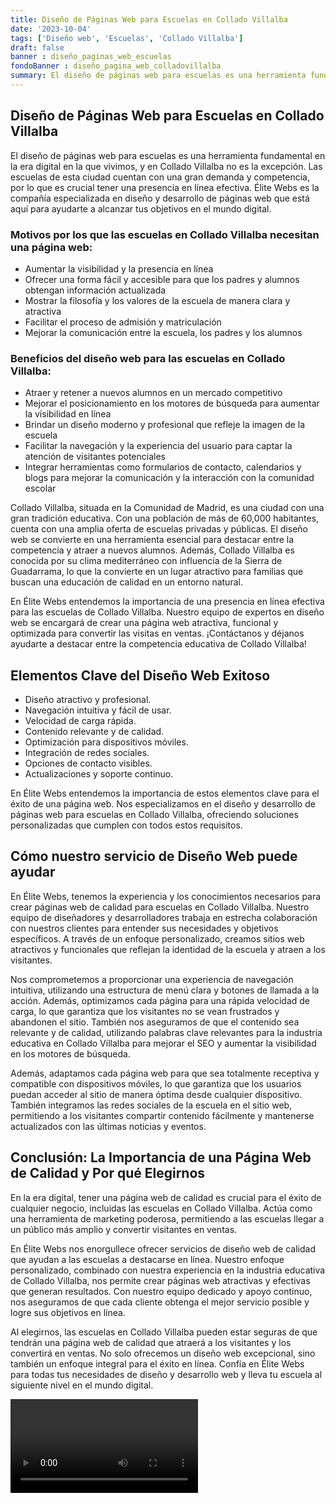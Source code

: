 ```yaml
---
title: Diseño de Páginas Web para Escuelas en Collado Villalba
date: '2023-10-04'
tags: ['Diseño web', 'Escuelas', 'Collado Villalba']
draft: false
banner : diseño_paginas_web_escuelas
fondoBanner : diseño_pagina_web_colladovillalba
summary: El diseño de páginas web para escuelas es una herramienta fundamental en la era digital en la que vivimos, y en Collado Villalba no es la excepción. Las escuelas de esta ciudad cuentan con una gran demanda y competencia, por lo que es crucial tener una presencia en línea efectiva. Élite Webs es la compañía especializada en diseño y desarrollo de páginas web que está aquí para ayudarte a alcanzar tus objetivos en el mundo digital.
---
```


## Diseño de Páginas Web para Escuelas en Collado Villalba

El diseño de páginas web para escuelas es una herramienta fundamental en la era digital en la que vivimos, y en Collado Villalba no es la excepción. Las escuelas de esta ciudad cuentan con una gran demanda y competencia, por lo que es crucial tener una presencia en línea efectiva. Élite Webs es la compañía especializada en diseño y desarrollo de páginas web que está aquí para ayudarte a alcanzar tus objetivos en el mundo digital.

### Motivos por los que las escuelas en Collado Villalba necesitan una página web:

- Aumentar la visibilidad y la presencia en línea
- Ofrecer una forma fácil y accesible para que los padres y alumnos obtengan información actualizada
- Mostrar la filosofía y los valores de la escuela de manera clara y atractiva
- Facilitar el proceso de admisión y matriculación
- Mejorar la comunicación entre la escuela, los padres y los alumnos

### Beneficios del diseño web para las escuelas en Collado Villalba:

- Atraer y retener a nuevos alumnos en un mercado competitivo
- Mejorar el posicionamiento en los motores de búsqueda para aumentar la visibilidad en línea
- Brindar un diseño moderno y profesional que refleje la imagen de la escuela
- Facilitar la navegación y la experiencia del usuario para captar la atención de visitantes potenciales
- Integrar herramientas como formularios de contacto, calendarios y blogs para mejorar la comunicación y la interacción con la comunidad escolar

Collado Villalba, situada en la Comunidad de Madrid, es una ciudad con una gran tradición educativa. Con una población de más de 60,000 habitantes, cuenta con una amplia oferta de escuelas privadas y públicas. El diseño web se convierte en una herramienta esencial para destacar entre la competencia y atraer a nuevos alumnos. Además, Collado Villalba es conocida por su clima mediterráneo con influencia de la Sierra de Guadarrama, lo que la convierte en un lugar atractivo para familias que buscan una educación de calidad en un entorno natural.

En Élite Webs entendemos la importancia de una presencia en línea efectiva para las escuelas de Collado Villalba. Nuestro equipo de expertos en diseño web se encargará de crear una página web atractiva, funcional y optimizada para convertir las visitas en ventas. ¡Contáctanos y déjanos ayudarte a destacar entre la competencia educativa de Collado Villalba!

<GifSeo />

<Cta />

## Elementos Clave del Diseño Web Exitoso

- Diseño atractivo y profesional.
- Navegación intuitiva y fácil de usar.
- Velocidad de carga rápida.
- Contenido relevante y de calidad.
- Optimización para dispositivos móviles.
- Integración de redes sociales.
- Opciones de contacto visibles.
- Actualizaciones y soporte continuo.

En Élite Webs entendemos la importancia de estos elementos clave para el éxito de una página web. Nos especializamos en el diseño y desarrollo de páginas web para escuelas en Collado Villalba, ofreciendo soluciones personalizadas que cumplen con todos estos requisitos.

## Cómo nuestro servicio de Diseño Web puede ayudar

En Élite Webs, tenemos la experiencia y los conocimientos necesarios para crear páginas web de calidad para escuelas en Collado Villalba. Nuestro equipo de diseñadores y desarrolladores trabaja en estrecha colaboración con nuestros clientes para entender sus necesidades y objetivos específicos. A través de un enfoque personalizado, creamos sitios web atractivos y funcionales que reflejan la identidad de la escuela y atraen a los visitantes.

Nos comprometemos a proporcionar una experiencia de navegación intuitiva, utilizando una estructura de menú clara y botones de llamada a la acción. Además, optimizamos cada página para una rápida velocidad de carga, lo que garantiza que los visitantes no se vean frustrados y abandonen el sitio. También nos aseguramos de que el contenido sea relevante y de calidad, utilizando palabras clave relevantes para la industria educativa en Collado Villalba para mejorar el SEO y aumentar la visibilidad en los motores de búsqueda.

Además, adaptamos cada página web para que sea totalmente receptiva y compatible con dispositivos móviles, lo que garantiza que los usuarios puedan acceder al sitio de manera óptima desde cualquier dispositivo. También integramos las redes sociales de la escuela en el sitio web, permitiendo a los visitantes compartir contenido fácilmente y mantenerse actualizados con las últimas noticias y eventos.

## Conclusión: La Importancia de una Página Web de Calidad y Por qué Elegirnos

En la era digital, tener una página web de calidad es crucial para el éxito de cualquier negocio, incluidas las escuelas en Collado Villalba. Actúa como una herramienta de marketing poderosa, permitiendo a las escuelas llegar a un público más amplio y convertir visitantes en ventas.

En Élite Webs nos enorgullece ofrecer servicios de diseño web de calidad que ayudan a las escuelas a destacarse en línea. Nuestro enfoque personalizado, combinado con nuestra experiencia en la industria educativa de Collado Villalba, nos permite crear páginas web atractivas y efectivas que generan resultados. Con nuestro equipo dedicado y apoyo continuo, nos aseguramos de que cada cliente obtenga el mejor servicio posible y logre sus objetivos en línea.

Al elegirnos, las escuelas en Collado Villalba pueden estar seguras de que tendrán una página web de calidad que atraerá a los visitantes y los convertirá en ventas. No solo ofrecemos un diseño web excepcional, sino también un enfoque integral para el éxito en línea. Confía en Élite Webs para todas tus necesidades de diseño y desarrollo web y lleva tu escuela al siguiente nivel en el mundo digital.

<Video />

<CtaBot job='Escuelas' city='Collado Villalba'/>

<Gmaps query='Collado Villalba+españa+maps' />